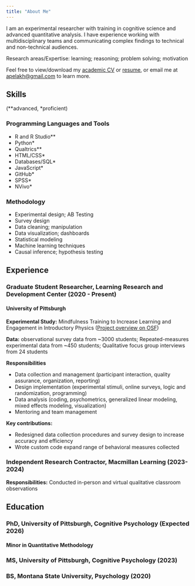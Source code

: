 ```yaml
---
title: "About Me"
---
```


I am an experimental researcher with training in cognitive science and advanced quantitative analysis. I have experience working with multidisciplinary teams and communicating complex findings to technical and non-technical audiences.

Research areas/Expertise: learning; reasoning; problem solving; motivation

Feel free to view/download my [academic CV](files/Pelakh_CV.pdf) or [resume](files/Pelakh_resume.pdf), or email me at <apelakh@gmail.com> to learn more.

## Skills
(\*\*advanced, \*proficient)

::::: grid
::: g-col-6
### Programming Languages and Tools
-   R and R Studio\*\*
-   Python\*
-   Qualtrics\*\*
-   HTML/CSS\*
-   Databases/SQL\*
-   JavaScript\*
-   GitHub\*
-   SPSS\*
-   NVivo\*
:::

::: g-col-6
### Methodology
-   Experimental design; AB Testing
-   Survey design
-   Data cleaning; manipulation
-   Data visualization; dashboards
-   Statistical modeling
-   Machine learning techniques
-   Causal inference; hypothesis testing
:::
:::::


## Experience

:::: about_section
### Graduate Student Researcher, Learning Research and Development Center (2020 - Present)

#### University of Pittsburgh

::: indent
**Experimental Study:** Mindfulness Training to Increase Learning and Engagement in Introductory Physics ([Project overview on OSF]())

**Data:** observational survey data from \~3000 students; Repeated-measures experimental data from \~450 students; Qualitative focus group interviews from 24 students

**Responsibilities**

-   Data collection and management (participant interaction, quality assurance, organization, reporting)
-   Design implementation (experimental stimuli, online surveys, logic and randomization, programming)
-   Data analysis (coding, psychometrics, generalized linear modeling, mixed effects modeling, visualization)
-   Mentoring and team management

**Key contributions:**

-   Redesigned data collection procedures and survey design to increase accuracy and efficiency
-   Wrote custom code expand range of behavioral measures collected
:::
::::

:::: about_section
### Independent Research Contractor, Macmillan Learning (2023-2024)

::: indent
**Responsibilities:** Conducted in-person and virtual qualitative classroom observations
:::
::::

## Education

::: about_section

### PhD, University of Pittsburgh, Cognitive Psychology (Expected 2026)
#### Minor in Quantitative Methodology

:::

::: about_section

### MS, University of Pittsburgh, Cognitive Psychology (2023)

:::

::: about_section

### BS, Montana State University, Psychology (2020)

:::

